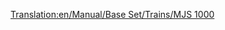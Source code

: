 [[Translation:en/Manual/Base Set/Trains/MJS 1000]]
{{fr/Manual/Base Set/Trains/Train|Nom=MJS 1000
|Image=[[File:en/Manual/Base Set/Trains/Mjs1000.png]]
|Coût=24 609£ (49 218$)
|Vitesse=104 km/h (65 mph)
|Poids=120 t
|Puissance=2200 cv (1641 kW)
|Entretien=2 208£ (4 416$)
|Conception=1965
|Vie=22 
|Capacité=N/A
|Description=
|Réalité=La MJS 1000 rassemble à la locomotive électrique [https://www.wikipedia.org/wiki/List of South African locomotive classes#Electric locomotives SAR Class 5E] (en anglais).
}}